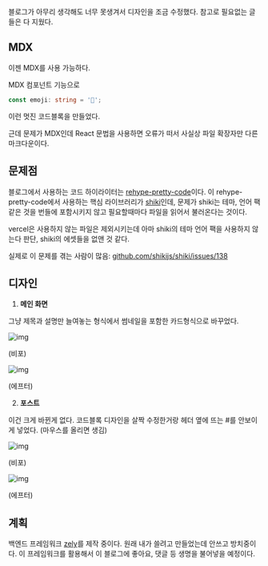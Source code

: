 블로그가 아무리 생각해도 너무 못생겨서 디자인을 조금 수정했다. 참고로 필요없는 글들은 다 지웠다.

## MDX

이젠 MDX를 사용 가능하다.

MDX 컴포넌트 기능으로

```ts
const emoji: string = '🎠';
```

이런 멋진 코드블록을 만들었다.

근데 문제가 MDX인데 React 문법을 사용하면 오류가 떠서 사실상 파일 확장자만 다른 마크다운이다.

## 문제점

블로그에서 사용하는 코드 하이라이터는 [rehype-pretty-code](https://rehype-pretty-code.netlify.app/)이다.
이 rehype-pretty-code에서 사용하는 핵심 라이브러리가 [shiki](https://github.com/shikijs/shiki)인데,
문제가 shiki는 테마, 언어 팩 같은 것을 번들에 포함시키지 않고 필요할때마다 파일을 읽어서 불러온다는 것이다.

vercel은 사용하지 않는 파일은 제외시키는데 아마 shiki의 테마 언어 팩을 사용하지 않는다 판단, shiki의 에셋들을 없앤 것 같다.

실제로 이 문제를 겪는 사람이 많음:
[github.com/shikijs/shiki/issues/138](https://github.com/shikijs/shiki/issues/138)

## 디자인

1. **메인 화면**

그냥 제목과 설명만 늘여놓는 형식에서 썸네일을 포함한 카드형식으로 바꾸었다.

![img](/assets/2023-09-27-01.png)

(비포)

![img](/assets/2023-09-27-02.png)

(에프터)

2. **포스트**

이건 크게 바뀐게 없다. 코드블록 디자인을 살짝 수정한거랑 헤더 옆에 뜨는 #를 안보이게 넣었다. (마우스를 올리면 생김)

![img](/assets/2023-09-27-03.png)

(비포)

![img](/assets/2023-09-27-04.png)

(에프터)

## 계획

백엔드 프레임워크 [zely](https://github.com/zely-js/core)를 제작 중이다. 원래 내가 쓸려고 만들었는데 안쓰고 방치중이다. 이 프레임워크를 활용해서 이 블로그에 좋아요, 댓글 등 생명을 불어넣을 예정이다.

